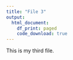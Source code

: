```yaml
---
title: "File 3"
output:   
  html_document: 
    df_print: paged
    code_download: true
---
```


This is my third file.
